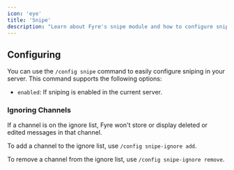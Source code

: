 ```yaml
---
icon: 'eye'
title: 'Snipe'
description: "Learn about Fyre's snipe module and how to configure sniping in your server."
---
```


## Configuring
You can use the `/config snipe` command to easily configure sniping in your server.
This command supports the following options:

- `enabled`: If sniping is enabled in the current server.

### Ignoring Channels
If a channel is on the ignore list, Fyre won't store or display deleted or edited messages in that channel.

To add a channel to the ignore list, use `/config snipe-ignore add`.

To remove a channel from the ignore list, use `/config snipe-ignore remove`.
